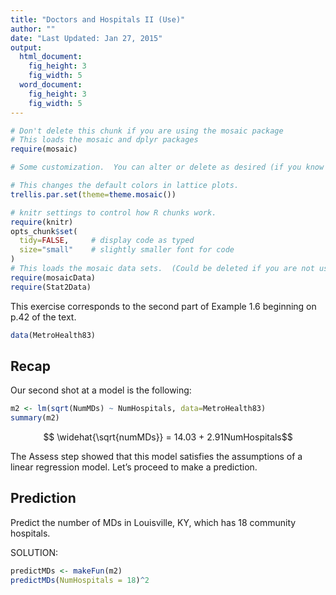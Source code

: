 ```yaml
---
title: "Doctors and Hospitals II (Use)"
author: ""
date: "Last Updated: Jan 27, 2015"
output: 
  html_document:
    fig_height: 3
    fig_width: 5
  word_document:
    fig_height: 3
    fig_width: 5
---
```



```r
# Don't delete this chunk if you are using the mosaic package
# This loads the mosaic and dplyr packages
require(mosaic)
```

```r
# Some customization.  You can alter or delete as desired (if you know what you are doing).

# This changes the default colors in lattice plots.
trellis.par.set(theme=theme.mosaic())  

# knitr settings to control how R chunks work.
require(knitr)
opts_chunk$set(
  tidy=FALSE,     # display code as typed
  size="small"    # slightly smaller font for code
)
# This loads the mosaic data sets.  (Could be deleted if you are not using them.)
require(mosaicData)    
require(Stat2Data)
```

This exercise corresponds to the second part of Example 1.6 beginning on p.42 of the text.

```r
data(MetroHealth83)
```

## Recap

Our second shot at a model is the following:

```r
m2 <- lm(sqrt(NumMDs) ~ NumHospitals, data=MetroHealth83)
summary(m2)
```

$$ \widehat{\sqrt{numMDs}} = 14.03 + 2.91NumHospitals$$

The Assess step showed that this model satisfies the assumptions of a linear regression model. Let's proceed to make a prediction.

## Prediction

Predict the number of MDs in Louisville, KY, which has 18 community hospitals.

SOLUTION:

```r
predictMDs <- makeFun(m2)
predictMDs(NumHospitals = 18)^2
```

